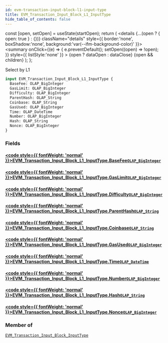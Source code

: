 ```yaml
---
id: evm-transaction-input-block-l1-input-type
title: EVM_Transaction_Input_Block_L1_InputType
hide_table_of_contents: false
---
```







  const [open, setOpen] = useState(startOpen);
  return (
    <details {...(open ? { open: true } : {})} className="details" style={{ border:'none', boxShadow:'none', background:'var(--ifm-background-color)' }}>
      <summary
        onClick={(e) => {
          e.preventDefault();
          setOpen((open) => !open);
        }}
        style={{ listStyle:'none' }}
      >
      {open ? dataOpen : dataClose}
      </summary>
      {open && children}
    </details>
  );
};








Select by L1


```graphql
input EVM_Transaction_Input_Block_L1_InputType {
  BaseFee: OLAP_BigInteger
  GasLimit: OLAP_BigInteger
  Difficulty: OLAP_BigInteger
  ParentHash: OLAP_String
  Coinbase: OLAP_String
  GasUsed: OLAP_BigInteger
  Time: OLAP_DateTime
  Number: OLAP_BigInteger
  Hash: OLAP_String
  Nonce: OLAP_BigInteger
}
```




### Fields

#### [<code style={{ fontWeight: 'normal' }}>EVM_Transaction_Input_Block_L1_InputType.<b>BaseFee</b></code>](#)<Bullet />[`OLAP_BigInteger`](/docs/graphql-reference/inputs/olap-big-integer) <Badge class="badge badge--secondary" text="input"/> 
> 
> 
> 
> 

#### [<code style={{ fontWeight: 'normal' }}>EVM_Transaction_Input_Block_L1_InputType.<b>GasLimit</b></code>](#)<Bullet />[`OLAP_BigInteger`](/docs/graphql-reference/inputs/olap-big-integer) <Badge class="badge badge--secondary" text="input"/> 
> 
> 
> 
> 

#### [<code style={{ fontWeight: 'normal' }}>EVM_Transaction_Input_Block_L1_InputType.<b>Difficulty</b></code>](#)<Bullet />[`OLAP_BigInteger`](/docs/graphql-reference/inputs/olap-big-integer) <Badge class="badge badge--secondary" text="input"/> 
> 
> 
> 
> 

#### [<code style={{ fontWeight: 'normal' }}>EVM_Transaction_Input_Block_L1_InputType.<b>ParentHash</b></code>](#)<Bullet />[`OLAP_String`](/docs/graphql-reference/inputs/olap-string) <Badge class="badge badge--secondary" text="input"/> 
> 
> 
> 
> 

#### [<code style={{ fontWeight: 'normal' }}>EVM_Transaction_Input_Block_L1_InputType.<b>Coinbase</b></code>](#)<Bullet />[`OLAP_String`](/docs/graphql-reference/inputs/olap-string) <Badge class="badge badge--secondary" text="input"/> 
> 
> 
> 
> 

#### [<code style={{ fontWeight: 'normal' }}>EVM_Transaction_Input_Block_L1_InputType.<b>GasUsed</b></code>](#)<Bullet />[`OLAP_BigInteger`](/docs/graphql-reference/inputs/olap-big-integer) <Badge class="badge badge--secondary" text="input"/> 
> 
> 
> 
> 

#### [<code style={{ fontWeight: 'normal' }}>EVM_Transaction_Input_Block_L1_InputType.<b>Time</b></code>](#)<Bullet />[`OLAP_DateTime`](/docs/graphql-reference/inputs/olap-date-time) <Badge class="badge badge--secondary" text="input"/> 
> 
> 
> 
> 

#### [<code style={{ fontWeight: 'normal' }}>EVM_Transaction_Input_Block_L1_InputType.<b>Number</b></code>](#)<Bullet />[`OLAP_BigInteger`](/docs/graphql-reference/inputs/olap-big-integer) <Badge class="badge badge--secondary" text="input"/> 
> 
> 
> 
> 

#### [<code style={{ fontWeight: 'normal' }}>EVM_Transaction_Input_Block_L1_InputType.<b>Hash</b></code>](#)<Bullet />[`OLAP_String`](/docs/graphql-reference/inputs/olap-string) <Badge class="badge badge--secondary" text="input"/> 
> 
> 
> 
> 

#### [<code style={{ fontWeight: 'normal' }}>EVM_Transaction_Input_Block_L1_InputType.<b>Nonce</b></code>](#)<Bullet />[`OLAP_BigInteger`](/docs/graphql-reference/inputs/olap-big-integer) <Badge class="badge badge--secondary" text="input"/> 
> 
> 
> 
> 



### Member of

[`EVM_Transaction_Input_Block_InputType`](/docs/graphql-reference/inputs/evm-transaction-input-block-input-type)  <Badge class="badge badge--secondary" text="input"/>

